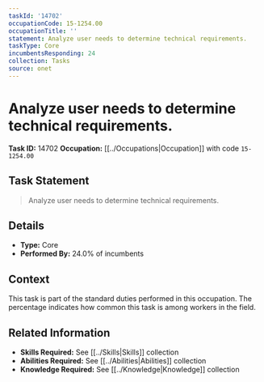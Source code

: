 ```yaml
---
taskId: '14702'
occupationCode: 15-1254.00
occupationTitle: ''
statement: Analyze user needs to determine technical requirements.
taskType: Core
incumbentsResponding: 24
collection: Tasks
source: onet
---
```

# Analyze user needs to determine technical requirements.

**Task ID:** 14702
**Occupation:** [[../Occupations|Occupation]] with code `15-1254.00`

## Task Statement

> Analyze user needs to determine technical requirements.

## Details

- **Type:** Core
- **Performed By:** 24.0% of incumbents

## Context

This task is part of the standard duties performed in this occupation. The percentage indicates how common this task is among workers in the field.

## Related Information

- **Skills Required:** See [[../Skills|Skills]] collection
- **Abilities Required:** See [[../Abilities|Abilities]] collection
- **Knowledge Required:** See [[../Knowledge|Knowledge]] collection
